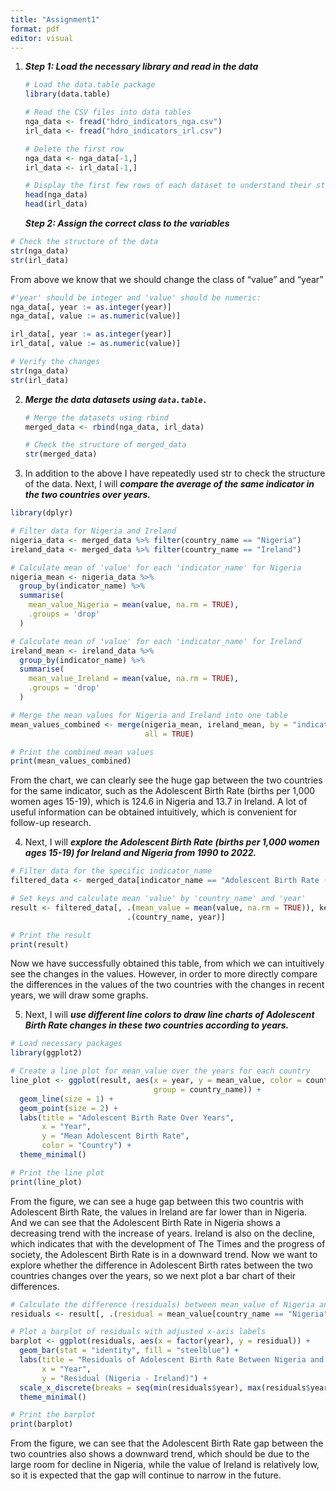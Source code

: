 ```yaml
---
title: "Assignment1"
format: pdf
editor: visual
---
```


1.  ***Step 1: Load the necessary library and read in the data***

    ```r
    # Load the data.table package
    library(data.table)

    # Read the CSV files into data tables
    nga_data <- fread("hdro_indicators_nga.csv")
    irl_data <- fread("hdro_indicators_irl.csv")

    # Delete the first row
    nga_data <- nga_data[-1,]
    irl_data <- irl_data[-1,]

    # Display the first few rows of each dataset to understand their structure
    head(nga_data)
    head(irl_data)

    ```

    ***Step 2: Assign the correct class to the variables***

```r
# Check the structure of the data
str(nga_data)
str(irl_data)
```

From above we know that we should change the class of "value" and "year"

```r
#'year' should be integer and 'value' should be numeric:
nga_data[, year := as.integer(year)]
nga_data[, value := as.numeric(value)]

irl_data[, year := as.integer(year)]
irl_data[, value := as.numeric(value)]

# Verify the changes
str(nga_data)
str(irl_data)
```

2.  ***Merge the data datasets using `data.table.`***

    ```r
    # Merge the datasets using rbind
    merged_data <- rbind(nga_data, irl_data)

    # Check the structure of merged_data
    str(merged_data)
    ```

3.  In addition to the above I have repeatedly used str to check the structure of the data. Next, I will ***compare the average of the same indicator in the two countries over years.***

```r
library(dplyr)

# Filter data for Nigeria and Ireland
nigeria_data <- merged_data %>% filter(country_name == "Nigeria")
ireland_data <- merged_data %>% filter(country_name == "Ireland")

# Calculate mean of 'value' for each 'indicator_name' for Nigeria
nigeria_mean <- nigeria_data %>%
  group_by(indicator_name) %>%
  summarise(
    mean_value_Nigeria = mean(value, na.rm = TRUE),
    .groups = 'drop'
  )

# Calculate mean of 'value' for each 'indicator_name' for Ireland
ireland_mean <- ireland_data %>%
  group_by(indicator_name) %>%
  summarise(
    mean_value_Ireland = mean(value, na.rm = TRUE),
    .groups = 'drop'
  )

# Merge the mean values for Nigeria and Ireland into one table
mean_values_combined <- merge(nigeria_mean, ireland_mean, by = "indicator_name",
                              all = TRUE)

# Print the combined mean values
print(mean_values_combined)
```

From the chart, we can clearly see the huge gap between the two countries for the same indicator, such as the Adolescent Birth Rate (births per 1,000 women ages 15-19), which is 124.6 in Nigeria and 13.7 in Ireland. A lot of useful information can be obtained intuitively, which is convenient for follow-up research.

4.  Next, I will ***explore the Adolescent Birth Rate (births per 1,000 women ages 15-19) for Ireland and Nigeria from 1990 to 2022.***

```r
# Filter data for the specific indicator_name
filtered_data <- merged_data[indicator_name == "Adolescent Birth Rate (births per 1,000 women ages 15-19)"]

# Set keys and calculate mean 'value' by 'country_name' and 'year'
result <- filtered_data[, .(mean_value = mean(value, na.rm = TRUE)), keyby =
                          .(country_name, year)]

# Print the result
print(result)
```

Now we have successfully obtained this table, from which we can intuitively see the changes in the values. However, in order to more directly compare the differences in the values of the two countries with the changes in recent years, we will draw some graphs.

5.  Next, I will ***use different line colors to draw line charts of Adolescent Birth Rate changes in these two countries according to years.***

```r
# Load necessary packages
library(ggplot2)

# Create a line plot for mean_value over the years for each country
line_plot <- ggplot(result, aes(x = year, y = mean_value, color = country_name,
                                group = country_name)) +
  geom_line(size = 1) +
  geom_point(size = 2) +
  labs(title = "Adolescent Birth Rate Over Years",
       x = "Year",
       y = "Mean Adolescent Birth Rate",
       color = "Country") +
  theme_minimal()

# Print the line plot
print(line_plot)

```

From the figure, we can see a huge gap between this two countris with Adolescent Birth Rate, the values in Ireland are far lower than in Nigeria. And we can see that the Adolescent Birth Rate in Nigeria shows a decreasing trend with the increase of years. Ireland is also on the decline, which indicates that with the development of The Times and the progress of society, the Adolescent Birth Rate is in a downward trend. Now we want to explore whether the difference in Adolescent Birth rates between the two countries changes over the years, so we next plot a bar chart of their differences.

```r
# Calculate the difference (residuals) between mean_value of Nigeria and Ireland for each year
residuals <- result[, .(residual = mean_value[country_name == "Nigeria"] - mean_value[country_name == "Ireland"]), by = year]

# Plot a barplot of residuals with adjusted x-axis labels
barplot <- ggplot(residuals, aes(x = factor(year), y = residual)) +
  geom_bar(stat = "identity", fill = "steelblue") +
  labs(title = "Residuals of Adolescent Birth Rate Between Nigeria and Ireland",
       x = "Year",
       y = "Residual (Nigeria - Ireland)") +
  scale_x_discrete(breaks = seq(min(residuals$year), max(residuals$year), by = 5)) +  # Adjust x-axis labels to show every 5 years
  theme_minimal()

# Print the barplot
print(barplot)

```

From the figure, we can see that the Adolescent Birth Rate gap between the two countries also shows a downward trend, which should be due to the large room for decline in Nigeria, while the value of Ireland is relatively low, so it is expected that the gap will continue to narrow in the future.

